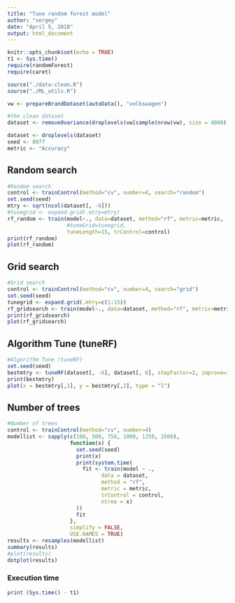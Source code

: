 ```yaml
---
title: "Tune random forest model"
author: "sergey"
date: "April 5, 2018"
output: html_document
---
```


```r
knitr::opts_chunk$set(echo = TRUE)
t1 <- Sys.time()
require(randomForest)
require(caret)
```

```r
source("./data-clean.R")
source("./ML_utils.R")

vw <- prepareBrandDataset(autoData(), "volkswagen")

#the clean dataset
dataset <- remove0variance(droplevels(vw[sample(nrow(vw), size = 4000), ]))

dataset <- droplevels(dataset)
seed <- 8877
metric <- "Accuracy"
```

## Random search
```r
#Random search
control <- trainControl(method="cv", number=4, search="random")
set.seed(seed)
mtry <- sqrt(ncol(dataset[, -6]))
#tunegrid <- expand.grid(.mtry=mtry)
rf_random <- train(model~., data=dataset, method="rf", metric=metric, 
                   #tuneGrid=tunegrid, 
                   tuneLength=15, trControl=control)
print(rf_random)
plot(rf_random)
```

## Grid search
```r
#Grid search
control <- trainControl(method="cv", number=4, search="grid")
set.seed(seed)
tunegrid <- expand.grid(.mtry=c(1:15))
rf_gridsearch <- train(model~., data=dataset, method="rf", metric=metric, tuneGrid=tunegrid, trControl=control)
print(rf_gridsearch)
plot(rf_gridsearch)
```

## Algorithm Tune (tuneRF)
```r
#Algorithm Tune (tuneRF)
set.seed(seed)
bestmtry <- tuneRF(dataset[, -6], dataset[, 6], stepFactor=2, improve=1e-5, ntree=500)
print(bestmtry)
plot(x = bestmtry[,1], y = bestmtry[,2], type = "l")
```

## Number of trees 
```r
#Number of trees 
control <- trainControl(method="cv", number=4)
modellist <- sapply(c(100, 500, 750, 1000, 1250, 1500), 
                    function(x) {
                      set.seed(seed)
                      print(x)
                      print(system.time(
                        fit <- train(model ~ ., 
                              data = dataset,
                              method = "rf",
                              metric = metric,
                              trControl = control,
                              ntree = x)
                      ))
                      fit
                    },
                    simplify = FALSE,
                    USE.NAMES = TRUE)
results <- resamples(modellist)
summary(results)
#plot(results)
dotplot(results)
```

### Execution time
```r
print (Sys.time() - t1)
```